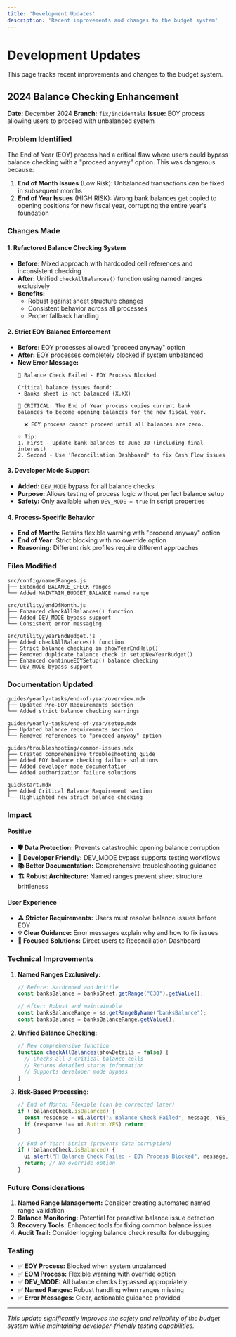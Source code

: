 ```yaml
---
title: 'Development Updates'
description: 'Recent improvements and changes to the budget system'
---
```


# Development Updates

This page tracks recent improvements and changes to the budget system.

## 2024 Balance Checking Enhancement

**Date:** December 2024
**Branch:** `fix/incidentals`
**Issue:** EOY process allowing users to proceed with unbalanced system

### Problem Identified

The End of Year (EOY) process had a critical flaw where users could bypass balance checking with a "proceed anyway" option. This was dangerous because:

1. **End of Month Issues** (Low Risk): Unbalanced transactions can be fixed in subsequent months
2. **End of Year Issues** (HIGH RISK): Wrong bank balances get copied to opening positions for new fiscal year, corrupting the entire year's foundation

### Changes Made

#### 1. Refactored Balance Checking System
- **Before:** Mixed approach with hardcoded cell references and inconsistent checking
- **After:** Unified `checkAllBalances()` function using named ranges exclusively
- **Benefits:**
  - Robust against sheet structure changes
  - Consistent behavior across all processes
  - Proper fallback handling

#### 2. Strict EOY Balance Enforcement
- **Before:** EOY processes allowed "proceed anyway" option
- **After:** EOY processes completely blocked if system unbalanced
- **New Error Message:**
  ```
  🚨 Balance Check Failed - EOY Process Blocked

  Critical balance issues found:
  • Banks sheet is not balanced (X.XX)

  🔴 CRITICAL: The End of Year process copies current bank
  balances to become opening balances for the new fiscal year.

    ❌ EOY process cannot proceed until all balances are zero.

  💡 Tip:
  1. First - Update bank balances to June 30 (including final interest)
  2. Second - Use 'Reconciliation Dashboard' to fix Cash Flow issues
  ```

#### 3. Developer Mode Support
- **Added:** `DEV_MODE` bypass for all balance checks
- **Purpose:** Allows testing of process logic without perfect balance setup
- **Safety:** Only available when `DEV_MODE = true` in script properties

#### 4. Process-Specific Behavior
- **End of Month:** Retains flexible warning with "proceed anyway" option
- **End of Year:** Strict blocking with no override option
- **Reasoning:** Different risk profiles require different approaches

### Files Modified

```
src/config/namedRanges.js
├── Extended BALANCE_CHECK ranges
└── Added MAINTAIN_BUDGET_BALANCE named range

src/utility/endOfMonth.js
├── Enhanced checkAllBalances() function
├── Added DEV_MODE bypass support
└── Consistent error messaging

src/utility/yearEndBudget.js
├── Added checkAllBalances() function
├── Strict balance checking in showYearEndHelp()
├── Removed duplicate balance check in setupNewYearBudget()
├── Enhanced continueEOYSetup() balance checking
└── DEV_MODE bypass support
```

### Documentation Updated

```
guides/yearly-tasks/end-of-year/overview.mdx
├── Updated Pre-EOY Requirements section
└── Added strict balance checking warnings

guides/yearly-tasks/end-of-year/setup.mdx
├── Updated balance requirements section
└── Removed references to "proceed anyway" option

guides/troubleshooting/common-issues.mdx
├── Created comprehensive troubleshooting guide
├── Added EOY balance checking failure solutions
├── Added developer mode documentation
└── Added authorization failure solutions

quickstart.mdx
├── Added Critical Balance Requirement section
└── Highlighted new strict balance checking
```

### Impact

#### Positive
- **🛡️ Data Protection:** Prevents catastrophic opening balance corruption
- **🔧 Developer Friendly:** DEV_MODE bypass supports testing workflows
- **📚 Better Documentation:** Comprehensive troubleshooting guidance
- **🏗️ Robust Architecture:** Named ranges prevent sheet structure brittleness

#### User Experience
- **⚠️ Stricter Requirements:** Users must resolve balance issues before EOY
- **💡 Clear Guidance:** Error messages explain why and how to fix issues
- **🎯 Focused Solutions:** Direct users to Reconciliation Dashboard

### Technical Improvements

1. **Named Ranges Exclusively:**
   ```javascript
   // Before: Hardcoded and brittle
   const banksBalance = banksSheet.getRange("C30").getValue();

   // After: Robust and maintainable
   const banksBalanceRange = ss.getRangeByName("banksBalance");
   const banksBalance = banksBalanceRange.getValue();
   ```

2. **Unified Balance Checking:**
   ```javascript
   // New comprehensive function
   function checkAllBalances(showDetails = false) {
     // Checks all 3 critical balance cells
     // Returns detailed status information
     // Supports developer mode bypass
   }
   ```

3. **Risk-Based Processing:**
   ```javascript
   // End of Month: Flexible (can be corrected later)
   if (!balanceCheck.isBalanced) {
     const response = ui.alert("⚠️ Balance Check Failed", message, YES_NO);
     if (response !== ui.Button.YES) return;
   }

   // End of Year: Strict (prevents data corruption)
   if (!balanceCheck.isBalanced) {
     ui.alert("🚨 Balance Check Failed - EOY Process Blocked", message, OK);
     return; // No override option
   }
   ```

### Future Considerations

1. **Named Range Management:** Consider creating automated named range validation
2. **Balance Monitoring:** Potential for proactive balance issue detection
3. **Recovery Tools:** Enhanced tools for fixing common balance issues
4. **Audit Trail:** Consider logging balance check results for debugging

### Testing

- ✅ **EOY Process:** Blocked when system unbalanced
- ✅ **EOM Process:** Flexible warning with override option
- ✅ **DEV_MODE:** All balance checks bypassed appropriately
- ✅ **Named Ranges:** Robust handling when ranges missing
- ✅ **Error Messages:** Clear, actionable guidance provided

---

*This update significantly improves the safety and reliability of the budget system while maintaining developer-friendly testing capabilities.*

